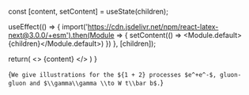 
  const [content, setContent] = useState(children);

  useEffect(() => {
    import('https://cdn.jsdelivr.net/npm/react-latex-next@3.0.0/+esm').then(Module => {
      setContent(() => <Module.default>{children}</Module.default>)
    })
  }, [children]);

  return(
    <>
      <link href="https://cdn.jsdelivr.net/npm/katex@0.16.22/dist/katex.min.css" rel="stylesheet" />
      {content}
    </>
  )
}

<Latex>{`
  We give illustrations for the ${1 + 2} processes $e^+e^-$, gluon-gluon and $\\gamma\\gamma \\to W t\\bar b$.
`}</Latex>

